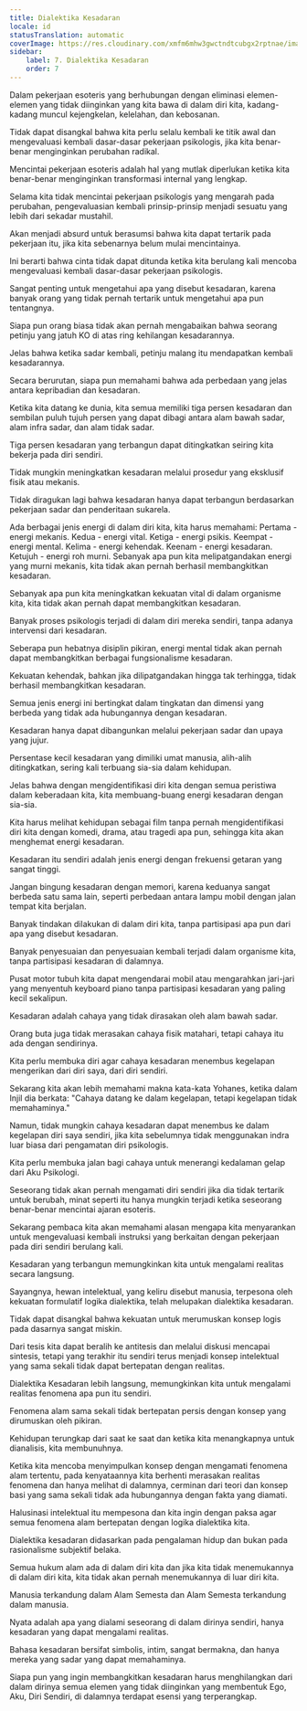 ```yaml
---
title: Dialektika Kesadaran
locale: id
statusTranslation: automatic
coverImage: https://res.cloudinary.com/xmfm6mhw3gwctndtcubgx2rptnae/image/upload/v1741354419/small_cover_la_gran_rebelion_28716e29d2.webp
sidebar:
    label: 7. Dialektika Kesadaran
    order: 7
---
```

Dalam pekerjaan esoteris yang berhubungan dengan eliminasi elemen-elemen yang tidak diinginkan yang kita bawa di dalam diri kita, kadang-kadang muncul kejengkelan, kelelahan, dan kebosanan.

Tidak dapat disangkal bahwa kita perlu selalu kembali ke titik awal dan mengevaluasi kembali dasar-dasar pekerjaan psikologis, jika kita benar-benar menginginkan perubahan radikal.

Mencintai pekerjaan esoteris adalah hal yang mutlak diperlukan ketika kita benar-benar menginginkan transformasi internal yang lengkap.

Selama kita tidak mencintai pekerjaan psikologis yang mengarah pada perubahan, pengevaluasian kembali prinsip-prinsip menjadi sesuatu yang lebih dari sekadar mustahil.

Akan menjadi absurd untuk berasumsi bahwa kita dapat tertarik pada pekerjaan itu, jika kita sebenarnya belum mulai mencintainya.

Ini berarti bahwa cinta tidak dapat ditunda ketika kita berulang kali mencoba mengevaluasi kembali dasar-dasar pekerjaan psikologis.

Sangat penting untuk mengetahui apa yang disebut kesadaran, karena banyak orang yang tidak pernah tertarik untuk mengetahui apa pun tentangnya.

Siapa pun orang biasa tidak akan pernah mengabaikan bahwa seorang petinju yang jatuh KO di atas ring kehilangan kesadarannya.

Jelas bahwa ketika sadar kembali, petinju malang itu mendapatkan kembali kesadarannya.

Secara berurutan, siapa pun memahami bahwa ada perbedaan yang jelas antara kepribadian dan kesadaran.

Ketika kita datang ke dunia, kita semua memiliki tiga persen kesadaran dan sembilan puluh tujuh persen yang dapat dibagi antara alam bawah sadar, alam infra sadar, dan alam tidak sadar.

Tiga persen kesadaran yang terbangun dapat ditingkatkan seiring kita bekerja pada diri sendiri.

Tidak mungkin meningkatkan kesadaran melalui prosedur yang eksklusif fisik atau mekanis.

Tidak diragukan lagi bahwa kesadaran hanya dapat terbangun berdasarkan pekerjaan sadar dan penderitaan sukarela.

Ada berbagai jenis energi di dalam diri kita, kita harus memahami: Pertama - energi mekanis. Kedua - energi vital. Ketiga - energi psikis. Keempat - energi mental. Kelima - energi kehendak. Keenam - energi kesadaran. Ketujuh - energi roh murni. Sebanyak apa pun kita melipatgandakan energi yang murni mekanis, kita tidak akan pernah berhasil membangkitkan kesadaran.

Sebanyak apa pun kita meningkatkan kekuatan vital di dalam organisme kita, kita tidak akan pernah dapat membangkitkan kesadaran.

Banyak proses psikologis terjadi di dalam diri mereka sendiri, tanpa adanya intervensi dari kesadaran.

Seberapa pun hebatnya disiplin pikiran, energi mental tidak akan pernah dapat membangkitkan berbagai fungsionalisme kesadaran.

Kekuatan kehendak, bahkan jika dilipatgandakan hingga tak terhingga, tidak berhasil membangkitkan kesadaran.

Semua jenis energi ini bertingkat dalam tingkatan dan dimensi yang berbeda yang tidak ada hubungannya dengan kesadaran.

Kesadaran hanya dapat dibangunkan melalui pekerjaan sadar dan upaya yang jujur.

Persentase kecil kesadaran yang dimiliki umat manusia, alih-alih ditingkatkan, sering kali terbuang sia-sia dalam kehidupan.

Jelas bahwa dengan mengidentifikasi diri kita dengan semua peristiwa dalam keberadaan kita, kita membuang-buang energi kesadaran dengan sia-sia.

Kita harus melihat kehidupan sebagai film tanpa pernah mengidentifikasi diri kita dengan komedi, drama, atau tragedi apa pun, sehingga kita akan menghemat energi kesadaran.

Kesadaran itu sendiri adalah jenis energi dengan frekuensi getaran yang sangat tinggi.

Jangan bingung kesadaran dengan memori, karena keduanya sangat berbeda satu sama lain, seperti perbedaan antara lampu mobil dengan jalan tempat kita berjalan.

Banyak tindakan dilakukan di dalam diri kita, tanpa partisipasi apa pun dari apa yang disebut kesadaran.

Banyak penyesuaian dan penyesuaian kembali terjadi dalam organisme kita, tanpa partisipasi kesadaran di dalamnya.

Pusat motor tubuh kita dapat mengendarai mobil atau mengarahkan jari-jari yang menyentuh keyboard piano tanpa partisipasi kesadaran yang paling kecil sekalipun.

Kesadaran adalah cahaya yang tidak dirasakan oleh alam bawah sadar.

Orang buta juga tidak merasakan cahaya fisik matahari, tetapi cahaya itu ada dengan sendirinya.

Kita perlu membuka diri agar cahaya kesadaran menembus kegelapan mengerikan dari diri saya, dari diri sendiri.

Sekarang kita akan lebih memahami makna kata-kata Yohanes, ketika dalam Injil dia berkata: "Cahaya datang ke dalam kegelapan, tetapi kegelapan tidak memahaminya."

Namun, tidak mungkin cahaya kesadaran dapat menembus ke dalam kegelapan diri saya sendiri, jika kita sebelumnya tidak menggunakan indra luar biasa dari pengamatan diri psikologis.

Kita perlu membuka jalan bagi cahaya untuk menerangi kedalaman gelap dari Aku Psikologi.

Seseorang tidak akan pernah mengamati diri sendiri jika dia tidak tertarik untuk berubah, minat seperti itu hanya mungkin terjadi ketika seseorang benar-benar mencintai ajaran esoteris.

Sekarang pembaca kita akan memahami alasan mengapa kita menyarankan untuk mengevaluasi kembali instruksi yang berkaitan dengan pekerjaan pada diri sendiri berulang kali.

Kesadaran yang terbangun memungkinkan kita untuk mengalami realitas secara langsung.

Sayangnya, hewan intelektual, yang keliru disebut manusia, terpesona oleh kekuatan formulatif logika dialektika, telah melupakan dialektika kesadaran.

Tidak dapat disangkal bahwa kekuatan untuk merumuskan konsep logis pada dasarnya sangat miskin.

Dari tesis kita dapat beralih ke antitesis dan melalui diskusi mencapai sintesis, tetapi yang terakhir itu sendiri terus menjadi konsep intelektual yang sama sekali tidak dapat bertepatan dengan realitas.

Dialektika Kesadaran lebih langsung, memungkinkan kita untuk mengalami realitas fenomena apa pun itu sendiri.

Fenomena alam sama sekali tidak bertepatan persis dengan konsep yang dirumuskan oleh pikiran.

Kehidupan terungkap dari saat ke saat dan ketika kita menangkapnya untuk dianalisis, kita membunuhnya.

Ketika kita mencoba menyimpulkan konsep dengan mengamati fenomena alam tertentu, pada kenyataannya kita berhenti merasakan realitas fenomena dan hanya melihat di dalamnya, cerminan dari teori dan konsep basi yang sama sekali tidak ada hubungannya dengan fakta yang diamati.

Halusinasi intelektual itu mempesona dan kita ingin dengan paksa agar semua fenomena alam bertepatan dengan logika dialektika kita.

Dialektika kesadaran didasarkan pada pengalaman hidup dan bukan pada rasionalisme subjektif belaka.

Semua hukum alam ada di dalam diri kita dan jika kita tidak menemukannya di dalam diri kita, kita tidak akan pernah menemukannya di luar diri kita.

Manusia terkandung dalam Alam Semesta dan Alam Semesta terkandung dalam manusia.

Nyata adalah apa yang dialami seseorang di dalam dirinya sendiri, hanya kesadaran yang dapat mengalami realitas.

Bahasa kesadaran bersifat simbolis, intim, sangat bermakna, dan hanya mereka yang sadar yang dapat memahaminya.

Siapa pun yang ingin membangkitkan kesadaran harus menghilangkan dari dalam dirinya semua elemen yang tidak diinginkan yang membentuk Ego, Aku, Diri Sendiri, di dalamnya terdapat esensi yang terperangkap.

